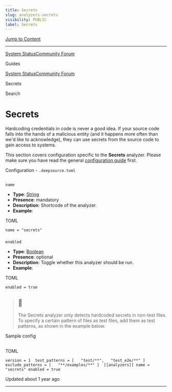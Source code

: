 ```yaml
---
title: Secrets
slug: analyzers-secrets
visibility: PUBLIC
label: Secrets
---
```

[Jump to Content](#content)

* * *

[System Status](https://deepsourcestatus.com/)[Community Forum](https://discuss.deepsource.com/)

Guides

[System Status](https://deepsourcestatus.com/)[Community Forum](https://discuss.deepsource.com/)

Secrets

Search

Secrets
=======

Hardcoding credentials in code is never a good idea. If your source code falls into the hands of a malicious entity (and it happens more often than we'd like to acknowledge), they can use secrets from the source code to gain access to systems.

This section covers configuration specific to the **Secrets** analyzer. Please make sure you have read the general [configuration guide](https://deepsource-docs.readme.io/docs/configuration) first.

Configuration - `.deepsource.toml`

[](#configuration---deepsourcetoml)
-------------------------------------------------------------------------

### 

`name`

[](#name)

*   **Type**: [String](https://toml.io/en/v1.0.0#string)
*   **Presence**: mandatory
*   **Description**: Shortcode of the analyzer.
*   **Example**:

TOML

`name = "secrets"`

### 

`enabled`

[](#enabled)

*   **Type**: [Boolean](https://toml.io/en/v1.0.0#boolean)
*   **Presence**: optional
*   **Description**: Toggle whether this analyzer should be run.
*   **Example**:

TOML

`enabled = true`

> 📘
> --
> 
> The Secrets analyzer only detects hardcoded secrets in non-test files. To specify a certain pattern of files as test files, add them as test patterns, as shown in the example below.

Sample config

[](#sample-config)
-----------------------------------

TOML

`version = 1  test_patterns = [   "test/**",   "test_e2e/**" ]  exclude_patterns = [   "**/examples/**" ]  [[analyzers]] name = "secrets" enabled = true`

Updated about 1 year ago

* * *
